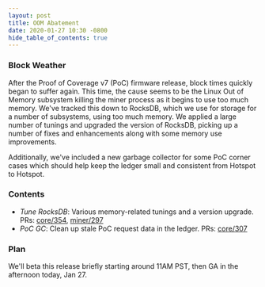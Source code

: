 ```yaml
---
layout: post
title: OOM Abatement
date: 2020-01-27 10:30 -0800
hide_table_of_contents: true
---
```


### Block Weather

After the Proof of Coverage v7 (PoC) firmware release, block times quickly began to suffer again.
This time, the cause seems to be the Linux Out of Memory subsystem killing the miner process as it
begins to use too much memory. We've tracked this down to RocksDB, which we use for storage for a
number of subsystems, using too much memory. We applied a large number of tunings and upgraded the
version of RocksDB, picking up a number of fixes and enhancements along with some memory use
improvements.

<!--truncate-->

Additionally, we've included a new garbage collector for some PoC corner cases which should help
keep the ledger small and consistent from Hotspot to Hotspot.

### Contents

- _Tune RocksDB_: Various memory-related tunings and a version upgrade. PRs:
  [core/354](https://github.com/helium/blockchain-core/pull/354),
  [miner/297](https://github.com/helium/miner/pull/297)
- _PoC GC_: Clean up stale PoC request data in the ledger. PRs:
  [core/307](https://github.com/helium/blockchain-core/pull/307)

### Plan

We'll beta this release briefly starting around 11AM PST, then GA in the afternoon today, Jan 27.
